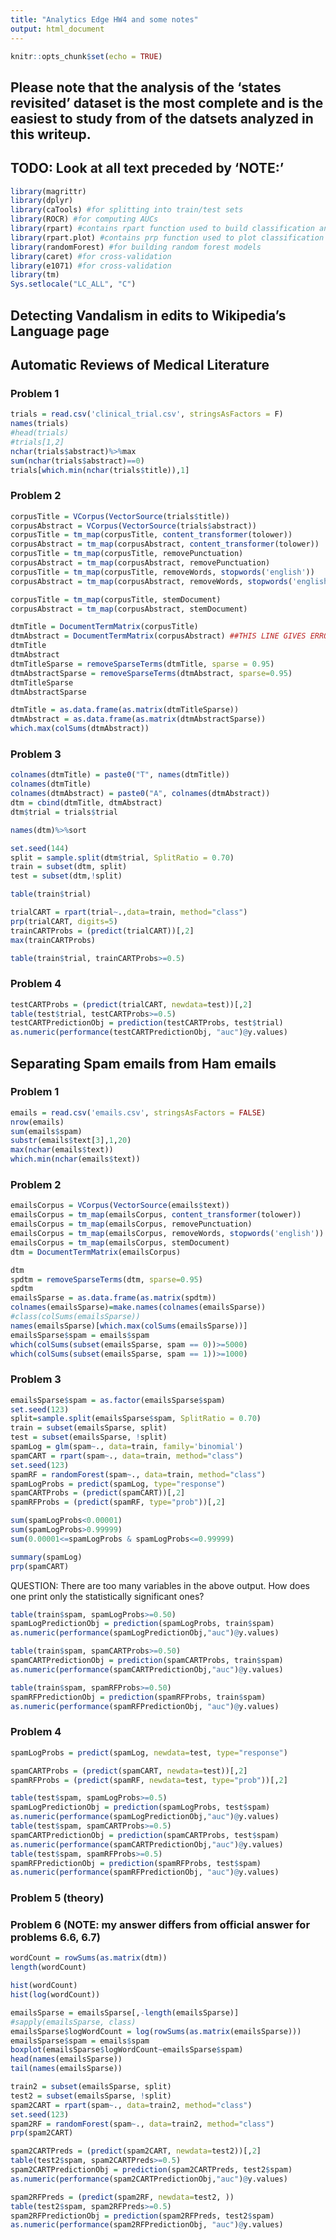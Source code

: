 ```yaml
---
title: "Analytics Edge HW4 and some notes"
output: html_document
---
```


```r
knitr::opts_chunk$set(echo = TRUE)
```
## Please note that the analysis of the 'states revisited' dataset is the most complete and is the easiest to study from of the datsets analyzed in this writeup.

## TODO: Look at all text preceded by 'NOTE:'
```r
library(magrittr)
library(dplyr)
library(caTools) #for splitting into train/test sets
library(ROCR) #for computing AUCs
library(rpart) #contains rpart function used to build classification and regression trees
library(rpart.plot) #contains prp function used to plot classification and regression trees
library(randomForest) #for building random forest models
library(caret) #for cross-validation
library(e1071) #for cross-validation
library(tm)
Sys.setlocale("LC_ALL", "C")
```
## Detecting Vandalism in edits to Wikipedia's Language page

## Automatic Reviews of Medical Literature

### Problem 1
```r
trials = read.csv('clinical_trial.csv', stringsAsFactors = F)
names(trials)
#head(trials)
#trials[1,2]
nchar(trials$abstract)%>%max
sum(nchar(trials$abstract)==0)
trials[which.min(nchar(trials$title)),1]
```

### Problem 2
```r
corpusTitle = VCorpus(VectorSource(trials$title))
corpusAbstract = VCorpus(VectorSource(trials$abstract))
corpusTitle = tm_map(corpusTitle, content_transformer(tolower))
corpusAbstract = tm_map(corpusAbstract, content_transformer(tolower))
corpusTitle = tm_map(corpusTitle, removePunctuation)
corpusAbstract = tm_map(corpusAbstract, removePunctuation)
corpusTitle = tm_map(corpusTitle, removeWords, stopwords('english'))
corpusAbstract = tm_map(corpusAbstract, removeWords, stopwords('english'))
```

```r
corpusTitle = tm_map(corpusTitle, stemDocument)
corpusAbstract = tm_map(corpusAbstract, stemDocument)
```

```r
dtmTitle = DocumentTermMatrix(corpusTitle)
dtmAbstract = DocumentTermMatrix(corpusAbstract) ##THIS LINE GIVES ERROR: WILL REDO ALL STEPS UP TO (AND INCLUDING) THE CREATION OF dtmAbstract IN CHUNK BELOW
dtmTitle
dtmAbstract
dtmTitleSparse = removeSparseTerms(dtmTitle, sparse = 0.95)
dtmAbstractSparse = removeSparseTerms(dtmAbstract, sparse=0.95)
dtmTitleSparse
dtmAbstractSparse
```

```r
dtmTitle = as.data.frame(as.matrix(dtmTitleSparse))
dtmAbstract = as.data.frame(as.matrix(dtmAbstractSparse))
which.max(colSums(dtmAbstract))
```


### Problem 3
```r
colnames(dtmTitle) = paste0("T", names(dtmTitle))
colnames(dtmTitle)
colnames(dtmAbstract) = paste0("A", colnames(dtmAbstract))
dtm = cbind(dtmTitle, dtmAbstract)
dtm$trial = trials$trial
```

```r
names(dtm)%>%sort
```


```r
set.seed(144)
split = sample.split(dtm$trial, SplitRatio = 0.70)
train = subset(dtm, split)
test = subset(dtm,!split)

table(train$trial)
```

```r
trialCART = rpart(trial~.,data=train, method="class")
prp(trialCART, digits=5)
trainCARTProbs = (predict(trialCART))[,2]
max(trainCARTProbs)
```

```r
table(train$trial, trainCARTProbs>=0.5)
```
### Problem 4
```r
testCARTProbs = (predict(trialCART, newdata=test))[,2]
table(test$trial, testCARTProbs>=0.5)
testCARTPredictionObj = prediction(testCARTProbs, test$trial)
as.numeric(performance(testCARTPredictionObj, "auc")@y.values)
```


## Separating Spam emails from Ham emails

### Problem 1
```r
emails = read.csv('emails.csv', stringsAsFactors = FALSE)
nrow(emails)
sum(emails$spam)
substr(emails$text[3],1,20)
max(nchar(emails$text))
which.min(nchar(emails$text))
```

### Problem 2
```r
emailsCorpus = VCorpus(VectorSource(emails$text))
emailsCorpus = tm_map(emailsCorpus, content_transformer(tolower))
emailsCorpus = tm_map(emailsCorpus, removePunctuation)
emailsCorpus = tm_map(emailsCorpus, removeWords, stopwords('english'))
emailsCorpus = tm_map(emailsCorpus, stemDocument)
dtm = DocumentTermMatrix(emailsCorpus)
```

```r
dtm
spdtm = removeSparseTerms(dtm, sparse=0.95)
spdtm
emailsSparse = as.data.frame(as.matrix(spdtm))
colnames(emailsSparse)=make.names(colnames(emailsSparse))
#class(colSums(emailsSparse))
names(emailsSparse)[which.max(colSums(emailsSparse))]
emailsSparse$spam = emails$spam
which(colSums(subset(emailsSparse, spam == 0))>=5000)
which(colSums(subset(emailsSparse, spam == 1))>=1000)
```

### Problem 3
```r
emailsSparse$spam = as.factor(emailsSparse$spam)
set.seed(123)
split=sample.split(emailsSparse$spam, SplitRatio = 0.70)
train = subset(emailsSparse, split)
test = subset(emailsSparse, !split)
spamLog = glm(spam~., data=train, family='binomial')
spamCART = rpart(spam~., data=train, method="class")
set.seed(123)
spamRF = randomForest(spam~., data=train, method="class")
spamLogProbs = predict(spamLog, type="response")
spamCARTProbs = (predict(spamCART))[,2]
spamRFProbs = (predict(spamRF, type="prob"))[,2]
```

```r
sum(spamLogProbs<0.00001)
sum(spamLogProbs>0.99999)
sum(0.00001<=spamLogProbs & spamLogProbs<=0.99999)
```

```r
summary(spamLog)
prp(spamCART)
```

QUESTION: There are too many variables in the above output. How does one print only the statistically significant ones?

```r
table(train$spam, spamLogProbs>=0.50)
spamLogPredictionObj = prediction(spamLogProbs, train$spam)
as.numeric(performance(spamLogPredictionObj,"auc")@y.values)
```

```r
table(train$spam, spamCARTProbs>=0.50)
spamCARTPredictionObj = prediction(spamCARTProbs, train$spam)
as.numeric(performance(spamCARTPredictionObj,"auc")@y.values)
```

```r
table(train$spam, spamRFProbs>=0.50)
spamRFPredictionObj = prediction(spamRFProbs, train$spam)
as.numeric(performance(spamRFPredictionObj, "auc")@y.values)
```

### Problem 4

```r
spamLogProbs = predict(spamLog, newdata=test, type="response")

spamCARTProbs = (predict(spamCART, newdata=test))[,2]
spamRFProbs = (predict(spamRF, newdata=test, type="prob"))[,2]

table(test$spam, spamLogProbs>=0.5)
spamLogPredictionObj = prediction(spamLogProbs, test$spam)
as.numeric(performance(spamLogPredictionObj,"auc")@y.values)
table(test$spam, spamCARTProbs>=0.5)
spamCARTPredictionObj = prediction(spamCARTProbs, test$spam)
as.numeric(performance(spamCARTPredictionObj,"auc")@y.values)
table(test$spam, spamRFProbs>=0.5)
spamRFPredictionObj = prediction(spamRFProbs, test$spam)
as.numeric(performance(spamRFPredictionObj, "auc")@y.values)
```

### Problem 5 (theory)

### Problem 6 (NOTE: my answer differs from official answer for problems 6.6, 6.7)
```r
wordCount = rowSums(as.matrix(dtm))
length(wordCount)
```

```r
hist(wordCount)
hist(log(wordCount))
```

```r
emailsSparse = emailsSparse[,-length(emailsSparse)]
#sapply(emailsSparse, class)
emailsSparse$logWordCount = log(rowSums(as.matrix(emailsSparse)))
emailsSparse$spam = emails$spam
boxplot(emailsSparse$logWordCount~emailsSparse$spam)
head(names(emailsSparse))
tail(names(emailsSparse))
```

```r
train2 = subset(emailsSparse, split)
test2 = subset(emailsSparse, !split)
spam2CART = rpart(spam~., data=train2, method="class")
set.seed(123)
spam2RF = randomForest(spam~., data=train2, method="class")
prp(spam2CART)
```

```r
spam2CARTPreds = (predict(spam2CART, newdata=test2))[,2]
table(test2$spam, spam2CARTPreds>=0.5)
spam2CARTPredictionObj = prediction(spam2CARTPreds, test2$spam)
as.numeric(performance(spam2CARTPredictionObj,"auc")@y.values)
```

```r
spam2RFPreds = (predict(spam2RF, newdata=test2, ))
table(test2$spam, spam2RFPreds>=0.5)
spam2RFPredictionObj = prediction(spam2RFPreds, test2$spam)
as.numeric(performance(spam2RFPredictionObj, "auc")@y.values)
```